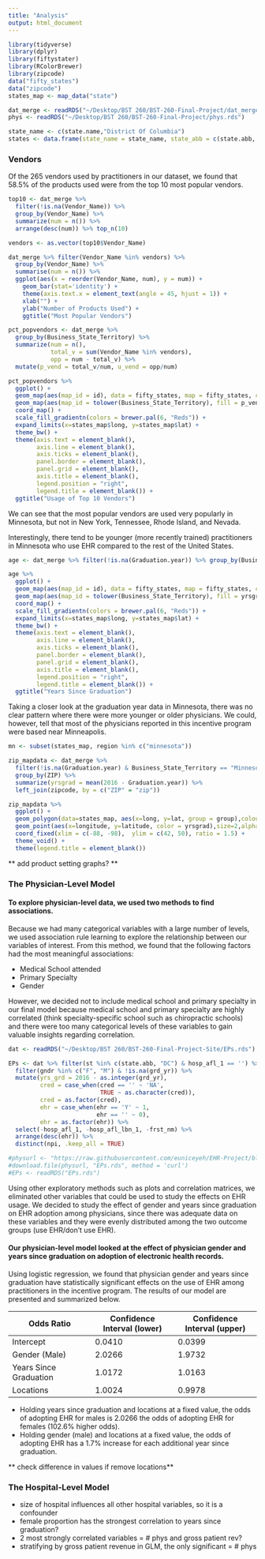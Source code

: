 ```yaml
---
title: "Analysis"
output: html_document
---
```

```r
library(tidyverse)
library(dplyr)
library(fiftystater)
library(RColorBrewer)
library(zipcode)
data("fifty_states")
data("zipcode")
states_map <- map_data("state")
```
```r
dat_merge <- readRDS("~/Desktop/BST 260/BST-260-Final-Project/dat_merge.rds")
phys <- readRDS("~/Desktop/BST 260/BST-260-Final-Project/phys.rds")

state_name <- c(state.name,"District Of Columbia")
states <- data.frame(state_name = state_name, state_abb = c(state.abb, "DC"))
```


### Vendors

Of the 265 vendors used by practitioners in our dataset, we found that 58.5% of the products used were from the top 10 most popular vendors. 

```r
top10 <- dat_merge %>% 
  filter(!is.na(Vendor_Name)) %>% 
  group_by(Vendor_Name) %>% 
  summarize(num = n()) %>% 
  arrange(desc(num)) %>% top_n(10)

vendors <- as.vector(top10$Vendor_Name)

dat_merge %>% filter(Vendor_Name %in% vendors) %>% 
  group_by(Vendor_Name) %>% 
  summarise(num = n()) %>% 
  ggplot(aes(x = reorder(Vendor_Name, num), y = num)) + 
    geom_bar(stat='identity') + 
    theme(axis.text.x = element_text(angle = 45, hjust = 1)) +
    xlab("") +
    ylab("Number of Products Used") +
    ggtitle("Most Popular Vendors")
```


```r
pct_popvendors <- dat_merge %>% 
  group_by(Business_State_Territory) %>% 
  summarize(num = n(), 
            total_v = sum(Vendor_Name %in% vendors),
            opp = num - total_v) %>% 
  mutate(p_vend = total_v/num, u_vend = opp/num)

pct_popvendors %>% 
  ggplot() +
  geom_map(aes(map_id = id), data = fifty_states, map = fifty_states, color="grey50", fill="grey90") +
  geom_map(aes(map_id = tolower(Business_State_Territory), fill = p_vend), map = fifty_states, color="grey50") +
  coord_map() +
  scale_fill_gradientn(colors = brewer.pal(6, "Reds")) +
  expand_limits(x=states_map$long, y=states_map$lat) +
  theme_bw() +
  theme(axis.text = element_blank(), 
        axis.line = element_blank(), 
        axis.ticks = element_blank(), 
        panel.border = element_blank(), 
        panel.grid = element_blank(), 
        axis.title = element_blank(),
        legend.position = "right",
        legend.title = element_blank()) +
  ggtitle("Usage of Top 10 Vendors")
```

We can see that the most popular vendors are used very popularly in Minnesota, but not in New York, Tennessee, Rhode Island, and Nevada.


Interestingly, there tend to be younger (more recently trained) practitioners in Minnesota who use EHR compared to the rest of the United States.
```r
age <- dat_merge %>% filter(!is.na(Graduation.year)) %>% group_by(Business_State_Territory) %>% summarize(yrsgrad = mean(2016 - Graduation.year))

age %>% 
  ggplot() +
  geom_map(aes(map_id = id), data = fifty_states, map = fifty_states, color="grey50", fill="grey90") +
  geom_map(aes(map_id = tolower(Business_State_Territory), fill = yrsgrad), map = fifty_states, color="grey50") +
  coord_map() +
  scale_fill_gradientn(colors = brewer.pal(6, "Reds")) +
  expand_limits(x=states_map$long, y=states_map$lat) +
  theme_bw() +
  theme(axis.text = element_blank(), 
        axis.line = element_blank(), 
        axis.ticks = element_blank(), 
        panel.border = element_blank(), 
        panel.grid = element_blank(), 
        axis.title = element_blank(),
        legend.position = "right",
        legend.title = element_blank()) +
  ggtitle("Years Since Graduation")
```

Taking a closer look at the graduation year data in Minnesota, there was no clear pattern where there were more younger or older physicians. We could, however, tell that most of the physicians reported in this incentive program were based near Minneapolis.
```r
mn <- subset(states_map, region %in% c("minnesota"))

zip_mapdata <- dat_merge %>% 
  filter(!is.na(Graduation.year) & Business_State_Territory == "Minnesota") %>% 
  group_by(ZIP) %>% 
  summarize(yrsgrad = mean(2016 - Graduation.year)) %>% 
  left_join(zipcode, by = c("ZIP" = "zip"))

zip_mapdata %>% 
  ggplot() +
  geom_polygon(data=states_map, aes(x=long, y=lat, group = group),colour="grey50", fill="white") +
  geom_point(aes(x=longitude, y=latitude, color = yrsgrad),size=2,alpha=.5) +
  coord_fixed(xlim = c(-88, -98),  ylim = c(42, 50), ratio = 1.5) +
  theme_void() +
  theme(legend.title = element_blank())
```


** add product setting graphs? **

### The Physician-Level Model

#### To explore physician-level data, we used two methods to find associations.

Because we had many categorical variables with a large number of levels, we used association rule learning to explore the relationship between our variables of interest. From this method, we found that the following factors had the most meaningful associations:

* Medical School attended
* Primary Specialty
* Gender

However, we decided not to include medical school and primary specialty in our final model because medical school and primary specialty are highly correlated (think specialty-specific school such as chiropractic schools) and there were too many categorical levels of these variables to gain valuable insights regarding correlation.

```r
dat <- readRDS("~/Desktop/BST 260/BST-260-Final-Project-Site/EPs.rds")

EPs <- dat %>% filter(st %in% c(state.abb, "DC") & hosp_afl_1 == '') %>% 
  filter(gndr %in% c("F", "M") & !is.na(grd_yr)) %>% 
  mutate(yrs_grd = 2016 - as.integer(grd_yr),
         cred = case_when(cred == '' ~ 'NA',
                          TRUE ~ as.character(cred)),
         cred = as.factor(cred),
         ehr = case_when(ehr == 'Y' ~ 1,
                         ehr == '' ~ 0),
         ehr = as.factor(ehr)) %>% 
  select(-hosp_afl_1, -hosp_afl_lbn_1, -frst_nm) %>% 
  arrange(desc(ehr)) %>% 
  distinct(npi, .keep_all = TRUE)
```


```r
#physurl <- "https://raw.githubusercontent.com/euniceyeh/EHR-Project/blob/master/data/EPs.rds"
#download.file(physurl, "EPs.rds", method = 'curl')
#EPs <- readRDS("EPs.rds")
```

Using other exploratory methods such as plots and correlation matrices, we eliminated other variables that could be used to study the effects on EHR usage. We decided to study the effect of gender and years since graduation on EHR adoption among physicians, since there was adequate data on these variables and they were evenly distributed among the two outcome groups (use EHR/don't use EHR). 

#### Our physician-level model looked at the effect of physician gender and years since graduation on adoption of electronic health records.

Using logistic regression, we found that physician gender and years since graduation have statistically significant effects on the use of EHR among practitioners in the incentive program. The results of our model are presented and summarized below.

 | Odds Ratio | Confidence Interval (lower) | Confidence Interval (upper)
------------- | ------------- | -------------
Intercept | 0.0410 | 0.0399 | 0.0421
Gender (Male) | 2.0266 | 1.9732 | 2.0815
Years Since Graduation | 1.0172 | 1.0163 | 1.01819
Locations | 1.0024 | 0.9978 | 1.0060


* Holding years since graduation and locations at a fixed value, the odds of adopting EHR for males is 2.0266 the odds of adopting EHR for females (102.6% higher odds).
* Holding gender (male) and locations at a fixed value, the odds of adopting EHR has a 1.7% increase for each additional year since graduation.

** check difference in values if remove locations**

### The Hospital-Level Model



* size of hospital influences all other hospital variables, so it is a confounder
* female proportion has the strongest correlation to years since graduation?
* 2 most strongly correlated variables = # phys and gross patient rev?
* stratifying by gross patient revenue in GLM, the only significant = # phys



